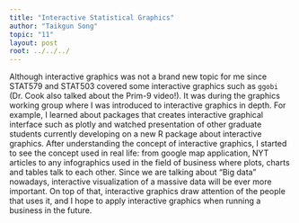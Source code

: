 ```yaml
---
title: "Interactive Statistical Graphics"
author: "Taikgun Song"
topic: "11"
layout: post
root: ../../../
---
```



Although interactive graphics was not a brand new topic for me since STAT579 and STAT503 covered some interactive graphics such as `ggobi` (Dr. Cook also talked about the Prim-9 video!).  It was during the graphics working group where I was introduced to interactive graphics in depth. For example, I learned about packages that creates interactive graphical interface such as plotly and watched presentation of other graduate students currently developing on a new R package about interactive graphics.  After understanding the concept of interactive graphics, I started to see the concept used in real life: from google map application, NYT articles to any infographics used in the field of business where plots, charts and tables talk to each other. Since we are talking about "Big data" nowadays, interactive visualization of a massive data will be ever more important. On top of that, interactive graphics draw attention of the people that uses it, and I hope to apply interactive graphics when running a business in the future.
